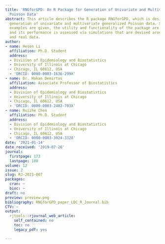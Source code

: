 ```yaml
---
title: 'RNGforGPD: An R Package for Generation of Univariate and Multivariate Generalized
  Poisson Data'
abstract: This article describes the R package RNGforGPD, which is designed for the
  generation of univariate and multivariate generalized Poisson data. Some illustrative
  examples are given, the utility and functionality of the package are demonstrated;
  and its performance is assessed via simulations that are devised around both artificial
  and real data.
author:
- name: Hesen Li
  affiliation: Ph.D. Student
  address:
  - Division of Epidemiology and Biostatistics
  - University of Illinois at Chicago
  - Chicago, IL 60612, USA
  - 'ORCID: 0000-0003-1636-299X'
- name: Dr. Hakan Demirtas
  affiliation: Associate Professor of Biostatistics
  address:
  - Division of Epidemiology and Biostatistics
  - University of Illinois at Chicago
  - Chicago, IL 60612, USA
  - 'ORCID: 0000-0003-2482-703X'
- name: Ruizhe Chen
  affiliation: Ph.D. Student
  address:
  - Division of Epidemiology and Biostatistics
  - University of Illinois at Chicago
  - Chicago, IL 60612, USA
  - 'ORCID: 0000-0003-3924-3328'
date: '2021-01-14'
date_received: '2019-07-26'
journal:
  firstpage: 173
  lastpage: 188
volume: 12
issue: 2
slug: RJ-2021-007
packages:
  cran: ~
  bioc: ~
draft: no
preview: preview.png
bibliography: RNGforGPD_paper_LDC_R_Journal.bib
CTV: ~
output:
  rjtools::rjournal_web_article:
    self_contained: no
    toc: no
    legacy_pdf: yes

---
```

